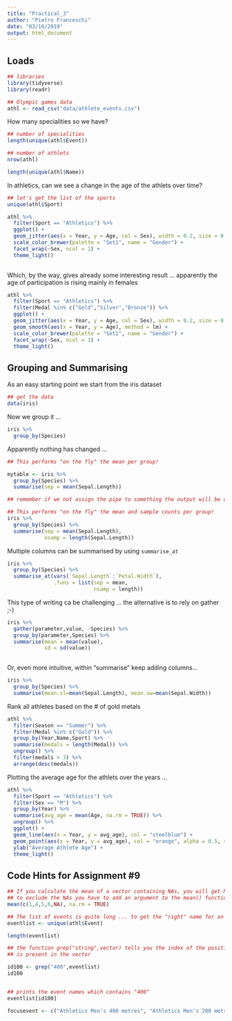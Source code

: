 ```yaml
---
title: "Practical_3"
author: "Pietro Franceschi"
date: "03/10/2019"
output: html_document
---
```


## Loads

```r
## libraries
library(tidyverse)
library(readr)
```


```r
## Olympic games data
athl <- read_csv("data/athlete_events.csv")
```

How many specialities so we have?

```r
## number of specialities
length(unique(athl$Event))

## number of athlets
nrow(athl)
```

```r
length(unique(athl$Name))
```


In athletics, can we see a change in the age of the athlets over time?

```r
## let's get the list of the sports
unique(athl$Sport)
```


```r
athl %>% 
  filter(Sport == "Athletics") %>% 
  ggplot() + 
  geom_jitter(aes(x = Year, y = Age, col = Sex), width = 0.2, size = 0.1) +
  scale_color_brewer(palette = "Set1", name = "Gender") + 
  facet_wrap(~Sex, ncol = 1) + 
  theme_light()
  
```

Which, by the way, gives already some interesting result ... apparently the age of participation is rising mainly in females


```r
athl %>% 
  filter(Sport == "Athletics") %>% 
  filter(Medal %in% c("Gold","Silver","Bronze")) %>% 
  ggplot() + 
  geom_jitter(aes(x = Year, y = Age, col = Sex), width = 0.2, size = 0.1) +
  geom_smooth(aes(x = Year, y = Age), method = lm) + 
  scale_color_brewer(palette = "Set1", name = "Gender") + 
  facet_wrap(~Sex, ncol = 1) + 
  theme_light()
```

## Grouping and Summarising

As an easy starting point we start from the iris dataset

```r
## get the data
data(iris)
```

Now we group it ...

```r
iris %>% 
  group_by(Species)
```

Apparently nothing has changed ...

```r
## This performs "on the fly" the mean per group! 

mytable <- iris %>% 
  group_by(Species) %>% 
  summarise(sep = mean(Sepal.Length))

## remember if we not assign the pipe to something the output will be only printed!
```


```r
## This performs "on the fly" the mean and sample counts per group! 
iris %>% 
  group_by(Species) %>% 
  summarise(sep = mean(Sepal.Length), 
            nsamp = length(Sepal.Length))
```

Multiple columns can be summarised by using `summarise_at`

```r
iris %>% 
  group_by(Species) %>% 
  summarise_at(vars(`Sepal.Length`:`Petal.Width`),
               .funs = list(sep = mean, 
                            nsamp = length))
```

This type of writing ca be challenging ... the alternative is to rely on gather ;-)


```r
iris %>% 
  gather(parameter,value, -Species) %>% 
  group_by(parameter,Species) %>% 
  summarise(mean = mean(value), 
            sd = sd(value))
  
```


Or, even more intuitive, within "summarise" keep adding columns...
```r
iris %>% 
  group_by(Species) %>% 
  summarise(mean.sl=mean(Sepal.Length), mean.sw=mean(Sepal.Width))
```



Rank all athletes based on the # of gold metals
```r
athl %>% 
  filter(Season == "Summer") %>% 
  filter(Medal %in% c("Gold")) %>% 
  group_by(Year,Name,Sport) %>% 
  summarise(medals = length(Medal)) %>% 
  ungroup() %>% 
  filter(medals > 3) %>% 
  arrange(desc(medals))
```

Plotting the average age for the athlets over the years ...

```r
athl %>% 
  filter(Sport == "Athletics") %>% 
  filter(Sex == "M") %>% 
  group_by(Year) %>% 
  summarise(avg_age = mean(Age, na.rm = TRUE)) %>% 
  ungroup() %>% 
  ggplot() + 
  geom_line(aes(x = Year, y = avg_age), col = "steelblue") + 
  geom_point(aes(x = Year, y = avg_age), col = "orange", alpha = 0.5, size = 3) + 
  ylab("Average Athlete Age") + 
  theme_light()
```


## Code Hints for Assignment #9

```r
## If you calculate the mean of a vector containing NAs, you will get NA by default
## to exclude the NAs you have to add an argument to the mean() function
mean(c(1,4,5,6,NA), na.rm = TRUE)
```


```r
## The list of events is quite long ... to get the "right" name for an event you need
eventlist <- unique(athl$Event)

length(eventlist)
```

```r
## the function grep("string",vector) tells you the index of the positions where "string" 
## is present in the vector

id100 <- grep("400",eventlist)
id100


## prints the event names which contains "400"
eventlist[id100]

```




```r
focusevent <- c("Athletics Men's 400 metres", "Athletics Men's 200 metres")
```





